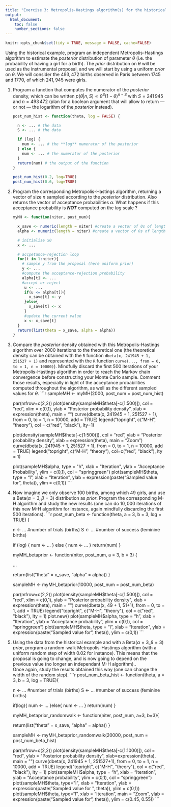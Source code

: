 ```yaml
---
title: "Exercise 3: Metropolis-Hastings algorithm(s) for the historical application (Beta-Bernoulli model)"
output:
  html_document:
    toc: false
    number_sections: false
---
```



```r
knitr::opts_chunk$set(tidy = TRUE, message = FALSE, cache=FALSE)
```

Using the historical example, program an independent Metropolis-Hastings algorithm to estimate the *posterior* distribution of parameter $\theta$ (i.e. the probability of having a girl for a birth). The *prior* distribution on $\theta$ will be used as the instrumental proposal, and we will start by using a uniform *prior* on $\theta$. We will consider the $493,472$ births observed in Paris between 1745 and 1770, of which $241,945$ were girls.

  1. Program a function that computes the numerator of the *posterior* density, which can be written $p(\theta|n,S)\propto\theta^S(1-\theta)^{n-S}$ with $S = 241\,945$ and $n = 493\,472$ (plan for a boolean argument that will allow to return --- or not --- the logarithm of the *posterior* instead).
     ```r
     post_num_hist <- function(theta, log = FALSE) {
       
       n <- ... # the data
       S <- ... # the data
       
       if (log) {
         num <- ... # the **log** numerator of the posterior
       } else {
         num <- ... # the numerator of the posterior
       }
       return(num) # the output of the function
     }
     
     post_num_hist(0.2, log=TRUE)
     post_num_hist(0.6, log=TRUE)
     ```
  2. Program the corresponding Metropolis-Hastings algorithm, returning a vector of size $n$ sampled according to the *posterior* distribution. Also returns the vector of acceptance probabilities $\alpha$. What happens if this acceptance probability is ***NOT*** computed on the $log$ scale ?
     ```r
     myMH <- function(niter, post_num){
     
       x_save <- numeric(length = niter) #create a vector of 0s of length niter to store the sampled values
       alpha <- numeric(length = niter) #create a vector of 0s of length niter to store the acceptance probabilities
     
       # initialise x0
       x <- ...
       
       # accpetance-rejection loop
       for(t in 1:niter){
         # sample y from the proposal (here uniform prior)
         y <- ...
         #compute the acceptance-rejection probability
         alpha[t] <- ...
         #accept or reject
          u <- ...
          if(u <= alpha[t]){
            x_save[t] <- y
          }else{
            x_save[t] <- x
          }
          #update the current value
          x <- x_save[t]
       }
       return(list(theta = x_save, alpha = alpha))
     }
     ```
  3. Compare the *posterior* density obtained with this Metropolis-Hastings algorithm over 2000 iterations to the theoretical one (the theoretical density can be obtained with the `R` function `dbeta(x, 241945 + 1, 251527 + 1)` and represented with the `R` function `curve(..., from = 0, to = 1, n = 10000)`). Mindfully discard the first 500 iterations of your Metropolis-Hastings algorithm in order to reach the Markov chain convergence before constructing your Monte Carlo sample. Comment those results, especially in light of the acceptance probabilities computed throughout the algorithm, as well as the different sampled values for $\theta$.
      ```r
      sampleMH <- myMH(2000, post_num = post_num_hist)
      
      par(mfrow=c(2,2))
      plot(density(sampleMH$theta[-c(1:500)]), col = "red", xlim = c(0,1),
           ylab = "Posterior probability density", 
           xlab = expression(theta), main = "")
      curve(dbeta(x, 241945 + 1, 251527 + 1), from = 0, to = 1, n = 10000, add = TRUE)
      legend("topright", c("M-H", "theory"), col = c("red", "black"), lty=1)
      
      plot(density(sampleMH$theta[-c(1:500)]), col = "red",
           ylab = "Posterior probability density", xlab = expression(theta), 
           main = "Zoom")
      curve(dbeta(x, 241945 + 1, 251527 + 1), from = 0, to = 1, n = 10000, add = TRUE)
      legend("topright", c("M-H", "theory"), col=c("red", "black"), lty = 1)
      
      plot(sampleMH$alpha, type = "h", xlab = "Iteration", 
           ylab = "Acceptance Probability", ylim = c(0,1), col = "springgreen")
      plot(sampleMH$theta, type = "l", xlab = "Iteration", 
           ylab = expression(paste("Sampled value for ", theta)), ylim = c(0,1))
      ```
  4. Now imagine we only observe $100$ births, among which $49$ girls, and use a $\text{Beta}(\alpha = 3, \beta=3)$ distribution as *prior*. Program the corresponding M-H algorithm and study the new results (one can do $10,000$ iterations of this new M-H algorithm for instance, again mindfully discarding the first 500 iterations).
      ```r
      post_num_beta <- function(theta, a = 3, b = 3, log = TRUE) {
  
        n <- ... #number of trials (births)
        S <- ...  #number of success (feminine births)
  
        if (log) {
          num <- ...
        } else {
          num <- ...
        }
        return(num)
      }
      
      myMH_betaprior <- function(niter, post_num, a = 3, b = 3) {
  
        ...
        
        return(list("theta" = x_save, "alpha" = alpha))
      }
      

      sampleMH <- myMH_betaprior(10000, post_num = post_num_beta)
      
      par(mfrow=c(2,2))
      plot(density(sampleMH$theta[-c(1:500)]), col = "red", xlim = c(0,1),
           ylab = "Posterior probability density", 
           xlab = expression(theta), main = "")
      curve(dbeta(x, 49 + 1, 51+1), from = 0, to = 1, add = TRUE)
      legend("topright", c("M-H", "theory"), col = c("red", "black"), lty = 1)
      plot.new()
      plot(sampleMH$alpha, type = "h", xlab = "Iteration", 
           ylab = "Acceptance probability", ylim = c(0,1), col = "springgreen")
      plot(sampleMH$theta, type = "l", xlab = "Iteration", 
           ylab = expression(paste("Sampled value for ", theta)), ylim = c(0,1))
      ```
  5. Using the data from the historical example and with a $\text{Beta}(\alpha = 3, \beta=3)$ *prior*, program a random-walk Metropolis-Hastings algorithm (with a uniform random step of width $0.02$ for instance). This means that the proposal is going to change, and is now going to depend on the previous value (no longer an independant M-H algorithm)..  
Once again, study the results obtained this way (one can change the width of the random step).
      ```r
      post_num_beta_hist <- function(theta, a = 3, b = 3, log = TRUE){
        
        n <- ... #number of trials (births)
        S <- ... #number of success (feminine births)
        
        if(log){
          num <- ...
        }else{
          num <- ...
        }
        return(num)
      }
      
      myMH_betaprior_randomwalk <- function(niter, post_num, a=3, b=3){
        
        
        return(list("theta" = x_save, "alpha" = alpha))
      }
      
      sampleMH <- myMH_betaprior_randomwalk(20000, post_num = post_num_beta_hist)
      
      
      par(mfrow=c(2,2))
      plot(density(sampleMH$theta[-c(1:1000)]), col = "red",
           ylab = "Posterior probability density", 
           xlab=expression(theta), main = "")
      curve(dbeta(x, 241945 + 1, 251527+1), from = 0, to = 1, n = 10000, add = TRUE)
      legend("topright", c("M-H", "theory"), col = c("red", "black"), lty = 1)
      plot(sampleMH$alpha, type = "h", xlab = "Iteration", 
           ylab = "Acceptance probability", ylim = c(0,1), col = "springgreen")
      plot(sampleMH$theta, type="l", xlab = "Iteration", 
           ylab = expression(paste("Sampled value for ", theta)), ylim = c(0,1))
      plot(sampleMH$theta, type="l", xlab = "Iteration", main = "Zoom",
           ylab = expression(paste("Sampled value for ", theta)), ylim = c(0.45, 0.55))
      ```
